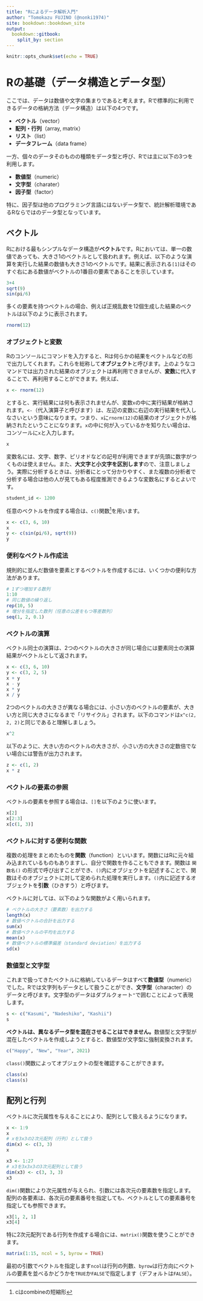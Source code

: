 ```yaml
---
title: "Rによるデータ解析入門"
author: "Tomokazu FUJINO (@nonki1974)"
site: bookdown::bookdown_site
output:
  bookdown::gitbook:
    split_by: section
---
```



```r
knitr::opts_chunk$set(echo = TRUE)
```

# Rの基礎（データ構造とデータ型）{#R_basics}

ここでは、データは数値や文字の集まりであると考えます。Rで標準的に利用できるデータの格納方法（データ構造）は以下の4つです。

- **ベクトル**（vector）
- **配列・行列**（array, matrix）
- **リスト**（list）
- **データフレーム**（data frame）

一方、個々のデータそのものの種類をデータ型と呼び、Rでは主に以下の3つを利用します。

- **数値型**（numeric）
- **文字型**（charater）
- **因子型**（factor）

特に、因子型は他のプログラミング言語にはないデータ型で、統計解析環境であるRならではのデータ型となっています。

## ベクトル {#vector}

Rにおける最もシンプルなデータ構造が**ベクトル**です。Rにおいては、単一の数値であっても、大きさ1のベクトルとして扱われます。例えば、以下のような演算を実行した結果の数値も大きさ1のベクトルです。結果に表示される`[1]`はそのすぐ右にある数値がベクトルの1番目の要素であることを示しています。

```r
3+4
sqrt(9)
sin(pi/6)
```

多くの要素を持つベクトルの場合、例えば正規乱数を12個生成した結果のベクトルは以下のように表示されます。

```r
rnorm(12)
```

### オブジェクトと変数

Rのコンソールにコマンドを入力すると、Rは何らかの結果をベクトルなどの形で出力してくれます。これらを総称して**オブジェクト**と呼びます。上のようなコマンドでは出力された結果のオブジェクトは再利用できませんが、**変数**に代入することで、再利用することができます。例えば、

```r
x <- rnorm(12)
```

とすると、実行結果には何も表示されませんが、変数`x`の中に実行結果が格納されます。`<-`（代入演算子と呼びます）は、左辺の変数に右辺の実行結果を代入しなさいという意味になります。つまり、`x`に`rnorm(12)`の結果のオブジェクトが格納されたということになります。`x`の中に何が入っているかを知りたい場合は、コンソールに`x`と入力します。

```r
x
```

変数名には、文字、数字、ピリオドなどの記号が利用できますが先頭に数字がつくものは使えません。また、**大文字と小文字を区別します**ので、注意しましょう。実際に分析するときは、分析者にとって分かりやすく、また複数の分析者で分析する場合は他の人が見てもある程度推測できるような変数名にするとよいです。

```r
student_id <- 1200
```

任意のベクトルを作成する場合は、`c()`関数^[cはcombineの短縮形]を用います。

```r
x <- c(3, 6, 10)
x
y <- c(sin(pi/6), sqrt(9))
y
```

### 便利なベクトル作成法

規則的に並んだ数値を要素とするベクトルを作成するには、いくつかの便利な方法があります。

```r
# 1ずつ増加する数列
1:10
# 同じ数値の繰り返し
rep(10, 5)
# 増分を指定した数列（任意の公差をもつ等差数列）
seq(1, 2, 0.1)
```

### ベクトルの演算

ベクトル同士の演算は、2つのベクトルの大きさが同じ場合には要素同士の演算結果がベクトルとして返されます。

```r
x <- c(3, 6, 10)
y <- c(3, 2, 5)
x + y
x - y
x * y
x / y
```

2つのベクトルの大きさが異なる場合には、小さい方のベクトルの要素が、大きい方と同じ大きさになるまで「リサイクル」されます。以下のコマンドは`x^c(2, 2, 2)`と同じであると理解しましょう。

```r
x^2
```

以下のように、大きい方のベクトルの大きさが、小さい方の大きさの定数倍でない場合には警告が出力されます。

```r
z <- c(1, 2)
x * z
```

### ベクトルの要素の参照

ベクトルの要素を参照する場合は、`[]`を以下のように使います。

```r
x[2]
x[2:3]
x[c(1, 3)]
```

### ベクトルに対する便利な関数

複数の処理をまとめたものを**関数**（function）といいます。関数にはRに元々組み込まれているものもありますし、自分で関数を作ることもできます。関数は `関数名()` の形式で呼び出すことができ、`()`内にオブジェクトを記述することで、関数はそのオブジェクトに対して定められた処理を実行します。`()`内に記述するオブジェクトを**引数**（ひきすう）と呼びます。

ベクトルに対しては、以下のような関数がよく用いられます。

```r
# ベクトルの大きさ（要素数）を出力する
length(x)
# 数値ベクトルの合計を出力する
sum(x)
# 数値ベクトルの平均を出力する
mean(x)
# 数値ベクトルの標準偏差（standard deviation）を出力する
sd(x)
```

### 数値型と文字型

これまで扱ってきたベクトルに格納しているデータはすべて**数値型**（numeric）でした。Rでは文字列もデータとして扱うことができ、**文字型**（character）のデータと呼びます。文字型のデータはダブルクォート`"`で囲むことによって表現します。

```r
s <- c("Kasumi", "Nadeshiko", "Kashii")
s
```

**ベクトルは、異なるデータ型を混在させることはできません。**数値型と文字型が混在したベクトルを作成しようとすると、数値型が文字型に強制変換されます。

```r
c("Happy", "New", "Year", 2021)
```

`class()`関数によってオブジェクトの型を確認することができます。

```r
class(x)
class(s)
```

## 配列と行列 {#arrayandmatrix}

ベクトルに次元属性を与えることにより、配列として扱えるようになります。

```r
x <- 1:9
x
# xを3x3の2次元配列（行列）として扱う
dim(x) <- c(3, 3)
x

x3 <- 1:27
# x3を3x3x3の3次元配列として扱う
dim(x3) <- c(3, 3, 3)
x3
```
`dim()`関数により次元属性が与えられ、引数には各次元の要素数を指定します。配列の各要素は、各次元の要素番号を指定しても、ベクトルとしての要素番号を指定しても参照できます。
```r
x3[1, 2, 1]
x3[4]
```
特に2次元配列である行列を作成する場合には、`matrix()`関数を使うことができます。
```r
matrix(1:15, ncol = 5, byrow = TRUE)
```
最初の引数でベクトルを指定します`ncol`は行列の列数、`byrow`は行方向にベクトルの要素を並べるかどうかを`TRUE`か`FALSE`で指定します（デフォルトは`FALSE`）。


